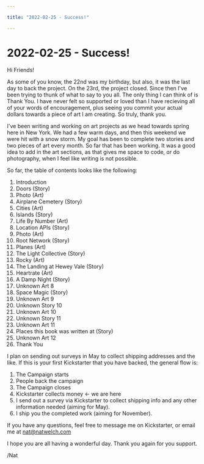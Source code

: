 ```yaml
---

title: "2022-02-25 - Success!"

---
```


# 2022-02-25 - Success!

Hi Friends!

As some of you know, the 22nd was my birthday, but also, it was the last day to back the project. On the 23rd, the project closed. Since then I've been trying to thunk of what to say to you all. The only thing I can think of is Thank You. I have never felt so supported or loved than I have recieving all of your words of encouragement, plus seeing you commit your actual dollars towards a piece of art I am creating. So truly, thank you.

I've been writing and working on art projects as we head towards spring here in New York. We had a few warm days, and then this weekend we were hit with a snow storm. My goal has been to complete two stories and two pieces of art every month. So far that has been working. It was a good idea to add in the art sections, as that gives me space to code, or do photography, when I feel like writing is not possible.

So far, the table of contents looks like the following:

 1. Introduction
 1. Doors (Story)
 1. Photo (Art)
 1. Airplane Cemetery (Story)
 1. Cities (Art)
 1. Islands (Story)
 1. Life By Number (Art)
 1. Location APIs (Story)
 1. Photo (Art)
 1. Root Network (Story)
 1. Planes (Art)
 1. The Light Collective (Story)
 1. Rocky (Art)
 1. The Landing at Hewey Vale (Story)
 1. Heartrate (Art)
 1. A Damp Night (Story)
 1. Unknown Art 8
 1. Space Magic (Story)
 1. Unknown Art 9
 1. Unknown Story 10
 1. Unknown Art 10
 1. Unknown Story 11
 1. Unknown Art 11
 1. Places this book was written at (Story)
 1. Unknown Art 12
 1. Thank You


I plan on sending out surveys in May to collect shipping addresses and the like. If this is your first Kickstarter that you have backed, the general flow is:

1. The Campaign starts
2. People back the campaign
3. The Campaign closes
4. Kickstarter collects money &larr; we are here
5. I send out a survey via Kickstarter to collect shipping info and any other information needed (aiming for May).
6. I ship you the completed work (aiming for November).

If you have any questions, feel free to message me on Kickstarter, or email me at nat@natwelch.com

I hope you are all having a wonderful day. Thank you again for you support.

/Nat

